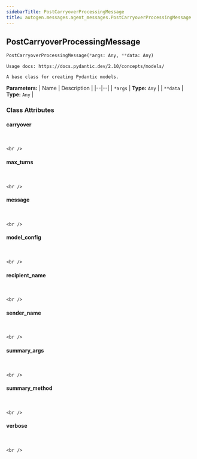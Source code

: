 ```yaml
---
sidebarTitle: PostCarryoverProcessingMessage
title: autogen.messages.agent_messages.PostCarryoverProcessingMessage
---
```

<h2 id="autogen.messages.agent_messages.PostCarryoverProcessingMessage" class="doc doc-heading">
    <code class="doc-symbol doc-symbol-heading doc-symbol-class"></code>
    <span class="doc doc-object-name doc-class-name">PostCarryoverProcessingMessage</span>
</h2>

```python
PostCarryoverProcessingMessage(*args: Any, **data: Any)
```

    Usage docs: https://docs.pydantic.dev/2.10/concepts/models/
    
    A base class for creating Pydantic models.

<b>Parameters:</b>
| Name | Description |
|--|--|
| `*args` | **Type:** `Any` |
| `**data` | **Type:** `Any` |

### Class Attributes

<code class="doc-symbol doc-symbol-heading doc-symbol-attribute"></code>
#### carryover
<br />

    <br />

<code class="doc-symbol doc-symbol-heading doc-symbol-attribute"></code>
#### max_turns
<br />

    <br />

<code class="doc-symbol doc-symbol-heading doc-symbol-attribute"></code>
#### message
<br />

    <br />

<code class="doc-symbol doc-symbol-heading doc-symbol-attribute"></code>
#### model_config
<br />

    <br />

<code class="doc-symbol doc-symbol-heading doc-symbol-attribute"></code>
#### recipient_name
<br />

    <br />

<code class="doc-symbol doc-symbol-heading doc-symbol-attribute"></code>
#### sender_name
<br />

    <br />

<code class="doc-symbol doc-symbol-heading doc-symbol-attribute"></code>
#### summary_args
<br />

    <br />

<code class="doc-symbol doc-symbol-heading doc-symbol-attribute"></code>
#### summary_method
<br />

    <br />

<code class="doc-symbol doc-symbol-heading doc-symbol-attribute"></code>
#### verbose
<br />

    <br />